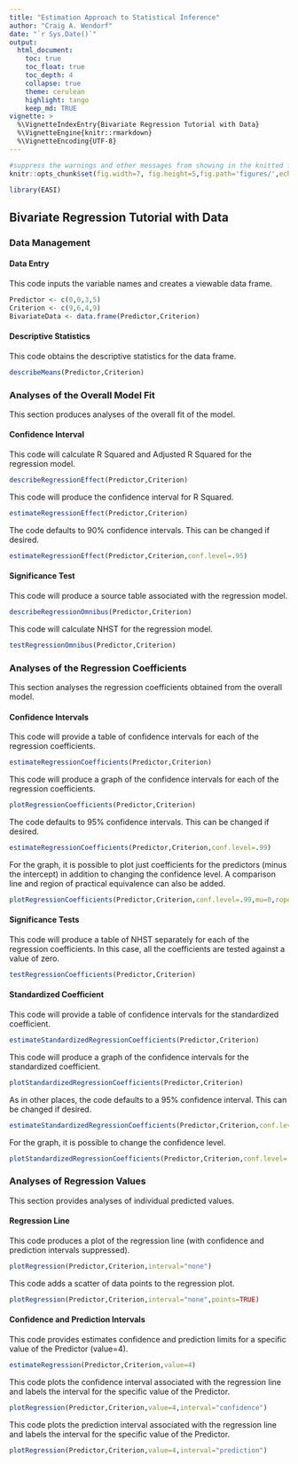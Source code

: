 ```yaml
---
title: "Estimation Approach to Statistical Inference"
author: "Craig A. Wendorf"
date: "`r Sys.Date()`"
output:
  html_document:
    toc: true
    toc_float: true
    toc_depth: 4
    collapse: true
    theme: cerulean
    highlight: tango
    keep_md: TRUE
vignette: >
  %\VignetteIndexEntry{Bivariate Regression Tutorial with Data}
  %\VignetteEngine{knitr::rmarkdown}
  %\VignetteEncoding{UTF-8}
---
```


```r
#suppress the warnings and other messages from showing in the knitted file.
knitr::opts_chunk$set(fig.width=7, fig.height=5,fig.path='figures/',echo=TRUE,warning=FALSE,message=FALSE)
```

```r
library(EASI)
```

## Bivariate Regression Tutorial with Data

### Data Management

#### Data Entry

This code inputs the variable names and creates a viewable data frame.
```r
Predictor <- c(0,0,3,5)
Criterion <- c(9,6,4,9)
BivariateData <- data.frame(Predictor,Criterion)
```

#### Descriptive Statistics

This code obtains the descriptive statistics for the data frame.
```r
describeMeans(Predictor,Criterion)
```

### Analyses of the Overall Model Fit

This section produces analyses of the overall fit of the model.

#### Confidence Interval

This code will calculate R Squared and Adjusted R Squared for the regression model.
```r
describeRegressionEffect(Predictor,Criterion)
```

This code will produce the confidence interval for R Squared.
```r
estimateRegressionEffect(Predictor,Criterion)
```

The code defaults to 90% confidence intervals. This can be changed if desired.
```r
estimateRegressionEffect(Predictor,Criterion,conf.level=.95)
```

#### Significance Test

This code will produce a source table associated with the regression model.
```r
describeRegressionOmnibus(Predictor,Criterion)
```

This code will calculate NHST for the regression model.
```r
testRegressionOmnibus(Predictor,Criterion)
```

### Analyses of the Regression Coefficients

This section analyses the regression coefficients obtained from the overall model.

#### Confidence Intervals 

This code will provide a table of confidence intervals for each of the regression coefficients.
```r
estimateRegressionCoefficients(Predictor,Criterion)
```

This code will produce a graph of the confidence intervals for each of the regression coefficients.
```r
plotRegressionCoefficients(Predictor,Criterion)
```

The code defaults to 95% confidence intervals. This can be changed if desired.
```r
estimateRegressionCoefficients(Predictor,Criterion,conf.level=.99)
```

For the graph, it is possible to plot just coefficients for the predictors (minus the intercept) in addition to changing the confidence level. A comparison line and region of practical equivalence can also be added.
```r
plotRegressionCoefficients(Predictor,Criterion,conf.level=.99,mu=0,rope=c(-2,2),intercept=FALSE)
```

#### Significance Tests

This code will produce a table of NHST separately for each of the regression coefficients. In this case, all the coefficients are tested against a value of zero.
```r
testRegressionCoefficients(Predictor,Criterion)
```

#### Standardized Coefficient

This code will provide a table of confidence intervals for the standardized coefficient.
```r
estimateStandardizedRegressionCoefficients(Predictor,Criterion)
```

This code will produce a graph of the confidence intervals for the standardized coefficient.
```r
plotStandardizedRegressionCoefficients(Predictor,Criterion)
```

As in other places, the code defaults to a 95% confidence interval. This can be changed if desired.
```r
estimateStandardizedRegressionCoefficients(Predictor,Criterion,conf.level=.99)
```

For the graph, it is possible to change the confidence level.
```r
plotStandardizedRegressionCoefficients(Predictor,Criterion,conf.level=.99)
```

### Analyses of Regression Values

This section provides analyses of individual predicted values.

#### Regression Line

This code produces a plot of the regression line (with confidence and prediction intervals suppressed).
```r
plotRegression(Predictor,Criterion,interval="none")
```

This code adds a scatter of data points to the regression plot.
```r
plotRegression(Predictor,Criterion,interval="none",points=TRUE)
```

#### Confidence and Prediction Intervals

This code provides estimates confidence and prediction limits for a specific value of the Predictor (value=4).
```r
estimateRegression(Predictor,Criterion,value=4)
```

This code plots the confidence interval associated with the regression line and labels the interval for the specific value of the Predictor.
```r
plotRegression(Predictor,Criterion,value=4,interval="confidence")
```

This code plots the prediction interval associated with the regression line and labels the interval for the specific value of the Predictor.
```r
plotRegression(Predictor,Criterion,value=4,interval="prediction")
```
